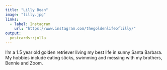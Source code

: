```yaml
---
title: "Lilly Bean"
image: "lilly.jpg"
links:
  - label: Instagram
    url: "https://www.instagram.com/thegoldenlifeoflilly/"
output:
  postcards::jolla
---
```

 
I'm a 1.5 year old golden retriever living my best life in sunny Santa Barbara. My hobbies include eating sticks, swimming and messing with my brothers, Bennie and Zoom.
